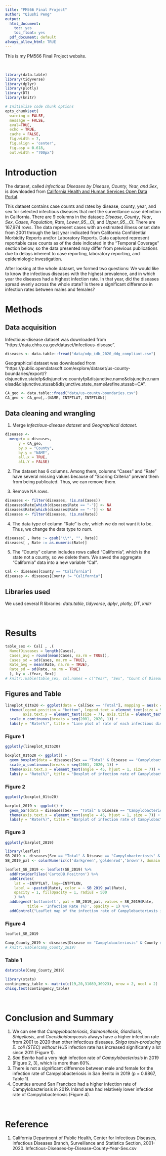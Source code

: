 ```yaml
---
title: "PM566 Final Project"
author: "Qiushi Peng"
output:
  html_document:
    toc: yes
    toc_float: yes
  pdf_document: default
always_allow_html: TRUE
---
```


This is my PM566 Final Project website.

<br>


```r
library(data.table)
library(tidyverse)
library(dplyr)
library(plotly)
library(DT)
library(knitr)

# Initialize code chunk options
opts_chunk$set(
  warning = FALSE,
  message = FALSE,
  eval=TRUE,
  echo = TRUE,
  cache = FALSE,
  fig.width = 7, 
  fig.align = 'center',
  fig.asp = 0.618,
  out.width = "700px")

```

# Introduction

The dataset, called *Infectious Diseases by Disease, County, Year, and Sex*, is downloaded from [California Health and Human Services Open Data Portal](https://data.chhs.ca.gov/).

This dataset contains case counts and rates by disease, county, year, and sex for selected infectious diseases that met the surveillance case definition in California. There are 9 columns in the dataset: *Disease*, *County*, *Year*, *Sex*, *Cases*,	*Population*,	*Rate*,	*Lower_95_\_CI*, and *Upper_95_\_CI*. There are 167,974 rows. The data represent cases with an estimated illness onset date from 2001 through the last year indicated from California Confidential Morbidity Reports and/or Laboratory Reports. Data captured represent reportable case counts as of the date indicated in the “Temporal Coverage” section below, so the data presented may differ from previous publications due to delays inherent to case reporting, laboratory reporting, and epidemiologic investigation.

After looking at the whole dataset, we formed two questions:
We would like to know the infectious diseases with the highest prevalence, and in which year the diseases had a highest infection rate. In that year, did the diseases spread evenly across the whole state? Is there a significant difference in infection rates between males and females?



# Methods

## Data acquisition

Infectious-disease dataset was downloaded from "https://data.chhs.ca.gov/dataset/infectious-disease".
```r
diseases <- data.table::fread("data/odp_idb_2020_ddg_compliant.csv")
```

Geographical dataset was downloaded from "https://public.opendatasoft.com/explore/dataset/us-county-boundaries/export/?disjunctive.statefp&disjunctive.countyfp&disjunctive.name&disjunctive.namelsad&disjunctive.stusab&disjunctive.state_name&refine.stusab=CA".
```r
CA_geo <- data.table::fread("data/us-county-boundaries.csv")
CA_geo <- CA_geo[,.(NAME, INTPTLAT, INTPTLON)]
```


## Data cleaning and wrangling

1. Merge *Infectious-disease dataset* and *Geographical dataset*.
```r
diseases <- 
  merge(x = diseases,
      y = CA_geo,
      by.x = "County",
      by.y = "NAME",
      all.x = TRUE,
      alL.Y = FALSE)
```


2. The dataset has 6 columns. Among them, columns "Cases" and "Rate" have several missing values because of "Scoring Criteria" prevent them from being publicated. Thus, we can remove them.

3. Remove NA rows.
```r
diseases <- filter(diseases, !is.na(Cases))
diseases$Rate[which(diseases$Rate == "-")] <- NA
diseases$Rate[which(diseases$Rate == "-")] <- NA
diseases <- filter(diseases, !is.na(Rate))
```

4. The data type of column "Rate" is *chr*, which we do not want it to be. Thus, we change the data type to *num*.
```r
diseases[ , Rate := gsub("\\*", "", Rate)]
diseases[ , Rate := as.numeric(Rate)]
```



5. The "County" column includes rows called "California", which is the state not a county, so we delete them. We saved the aggregate "California" data into a new variable "Cal".
```r
Cal <- diseases[County == "California"]
diseases <- diseases[County != "California"]
```

## Libraries used
We used several R libraries: *data.table*, *tidyverse*, *dplyr*, *plotly*, *DT*, *knitr*

<br>

# Results 

```r
table_sex <- Cal[ , .(
  NumofDiseases = length(Cases),
  Cases_avg = round(mean(Cases, na.rm = TRUE)),
  Cases_sd = sd(Cases, na.rm = TRUE),
  Rate_avg = mean(Rate, na.rm = TRUE),
  Rate_sd = sd(Rate, na.rm = TRUE)
  ), by = .(Year, Sex)]
# knitr::kable(table_sex, col.names = c("Year", "Sex", "Count of Diseases", "Cases Avg", "Cases SD", "Rate Avg", "Rate SD"))
```


## Figures and Table {.tabset}
```r
lineplot_01to20 <- ggplot(data = Cal[Sex == "Total"], mapping = aes(x = Year, y = Rate, colour = Disease)) + geom_line() + geom_point() + 
  theme(legend.position = "bottom", legend.text = element_text(size = 5, hjust = 1), legend.title = element_text(size = 7), 
        axis.text.y = element_text(size = 7), axis.title = element_text(size = 8), axis.text.x = element_text(angle = 45, hjust = 1, size = 7)) +
  scale_x_continuous(breaks = seq(2001, 2020, 1)) +
  labs(y = "Rate(%)", title = "Line plot of rate of each infectious disease from 2001 to 2020") 
```
### Figure 1
```r
ggplotly(lineplot_01to20)
```


```r
boxplot_01to20 <- ggplot() + 
  geom_boxplot(data = diseases[Sex == "Total" & Disease == "Campylobacteriosis"], mapping = aes(y = Rate, x = Year, group = Year)) +
  scale_x_continuous(breaks = seq(2001, 2020, 1)) +
  theme(axis.text.x = element_text(angle = 45, hjust = 1, size = 7)) +
  labs(y = "Rate(%)", title = "Boxplot of infection rate of Campylobacteriosis from 2001 to 2020") 
```
### Figure 2
```r
ggplotly(boxplot_01to20)
```



```r
barplot_2019 <- ggplot() + 
  geom_bar(data = diseases[Sex == "Total" & Disease == "Campylobacteriosis" & Year == 2019], mapping = aes(x = County, y = Rate), stat = "identity") +
  theme(axis.text.x = element_text(angle = 45, hjust = 1, size = 7)) +
  labs(y = "Rate(%)", title = "Barplot of infection rate of Campylobacteriosis in different counties in 2019") 
```
### Figure 3
```r
ggplotly(barplot_2019)
```


```r
library(leaflet)
SB_2019 <- diseases[Sex == "Total" & Disease == "Campylobacteriosis" & Year == 2019]
SB_2019_pal <- colorNumeric(c('darkgreen','goldenrod','brown'), domain = SB_2019$Rate)

leaflet_SB_2019 <- leaflet(SB_2019) %>% 
  addProviderTiles('CartoDB.Positron') %>% 
  addCircles(
    lat = ~INTPTLAT, lng=~INTPTLON,
    label = ~paste0(Rate), color = ~ SB_2019_pal(Rate),
    opacity = 1, fillOpacity = 1, radius = 500
    ) %>%
  addLegend('bottomleft', pal = SB_2019_pal, values = SB_2019$Rate,
          title = 'Infection Rate (%)', opacity = 1) %>%
  addControl("Leaflet map of the infection rate of Campylobacteriosis in 2019", position = "topright")
```
### Figure 4
```r
leaflet_SB_2019
```




```r
Camp_County_2019 <- diseases[Disease == "Campylobacteriosis" & County == "San Benito" & Year == 2019][, .(Sex, Cases, Population, Rate)]
# knitr::kable(Camp_County_2019)
```

### Table 1
```r
datatable(Camp_County_2019)
```


```r
library(stats)
contingency_table <- matrix(c(19,20,31089,30923), nrow = 2, ncol = 2)
chisq.test(contingency_table)
```



<br>

# Conclusion and Summary

1. We can see that *Campylobacteriosis*, *Salmonellosis*, *Giardiasis*, *Shigellosis*, and *Coccidioidomycosis* always have a higher infection rate from 2001 to 2020 than other infectious diseases. *Shiga toxin-producing E. coli (STEC) without HUS* infection rate has increased significantly a lot since 2011 (Figure 1).
2. *San Benito* had a very high infection rate of *Campylobacteriosis* in 2019 (Figure 2, 3), which is more than 60%.
3. There is not a significant difference between male and female for the infection rate of Campylobacteriosis in San Benito in 2019 (p = 0.9867, Table 1).
4. Counties around San Francisco had a higher infection rate of Campylobacteriosis in 2019. Inland area had relatively lower infection rate of Campylobacteriosis (Figure 4).

<br>

# Reference

1. California Department of Public Health, Center for Infectious Diseases, Infectious Diseases Branch, Surveillance and Statistics Section, 2001-2020. Infectious-Diseases-by-Disease-County-Year-Sex.csv




